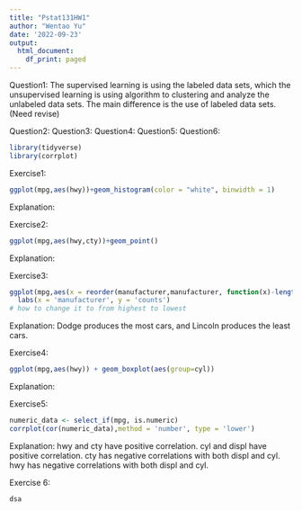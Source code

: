 ```yaml
---
title: "Pstat131HW1"
author: "Wentao Yu"
date: '2022-09-23'
output:
  html_document:
    df_print: paged
---
```

Question1:
The supervised learning is using the labeled data sets, which the unsupervised learning is using algorithm to clustering and analyze the unlabeled data sets. The main difference is the use of labeled data sets. (Need revise)

Question2:
Question3:
Question4:
Question5:
Question6:

```r
library(tidyverse)
library(corrplot)
```
Exercise1:
```r
ggplot(mpg,aes(hwy))+geom_histogram(color = "white", binwidth = 1)
```
Explanation:

Exercise2:
```r
ggplot(mpg,aes(hwy,cty))+geom_point()
```
Explanation:

Exercise3:
```r
ggplot(mpg,aes(x = reorder(manufacturer,manufacturer, function(x)-length(x))))+geom_bar()+coord_flip()+
  labs(x = 'manufacturer', y = 'counts')
# how to change it to from highest to lowest
```
Explanation: Dodge produces the most cars, and Lincoln produces the least cars. 

Exercise4:
```r
ggplot(mpg,aes(hwy)) + geom_boxplot(aes(group=cyl))
```
Explanation:

Exercise5:
```r
numeric_data <- select_if(mpg, is.numeric)
corrplot(cor(numeric_data),method = 'number', type = 'lower')
```
Explanation: hwy and cty have positive correlation. cyl and displ have positive correlation. cty has negative correlations with both displ and cyl. hwy has negative correlations with both displ and cyl. 

Exercise 6: 
```r
dsa

```









